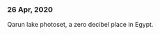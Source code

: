 
### 26 Apr, 2020

<Collage
  photos={zerodBQarunLake}
  title="Zero Decibel Qarun Lake, Egypt 2020"
  href="zdB-qarun-lake"
  totalPages={0}
  initialLength={20}
  disallowScrollLoad={true}
/>

Qarun lake photoset, a zero decibel place in Egypt.
